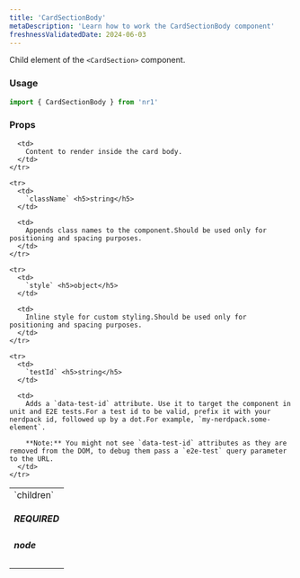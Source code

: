 ```yaml
---
title: 'CardSectionBody'
metaDescription: 'Learn how to work the CardSectionBody component'
freshnessValidatedDate: 2024-06-03
---
```


Child element of the `<CardSection>` component.

### Usage

```js
import { CardSectionBody } from 'nr1'
```

### Props

<table>
  <tbody>
    <tr>
      <td>
        `children` <h5>REQUIRED</h5> <h5>node</h5>
      </td>

      <td>
        Content to render inside the card body.
      </td>
    </tr>

    <tr>
      <td>
        `className` <h5>string</h5>
      </td>

      <td>
        Appends class names to the component.Should be used only for positioning and spacing purposes.
      </td>
    </tr>

    <tr>
      <td>
        `style` <h5>object</h5>
      </td>

      <td>
        Inline style for custom styling.Should be used only for positioning and spacing purposes.
      </td>
    </tr>

    <tr>
      <td>
        `testId` <h5>string</h5>
      </td>

      <td>
        Adds a `data-test-id` attribute. Use it to target the component in unit and E2E tests.For a test id to be valid, prefix it with your nerdpack id, followed up by a dot.For example, `my-nerdpack.some-element`.

        **Note:** You might not see `data-test-id` attributes as they are removed from the DOM, to debug them pass a `e2e-test` query parameter to the URL.
      </td>
    </tr>
  </tbody>
</table>
